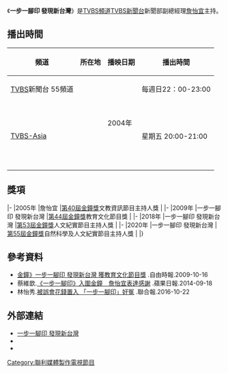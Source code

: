 {{Unreferenced|time=2017-09-23T21:44:10+00:00}}
{{Infobox television
| 名稱 =  一步一腳印 發現新台灣
| 原名 = 
| 圖片 = 
| 圖說 = 
| 分類 = [[談話節目|談話節目]]
| 主持 = [[詹怡宜|詹怡宜]]
| 國家 = {{ROC-TW}}
| 語言 = [[國語|國語]]
| 字幕 = [[中文|中文]]
| 監製 = [[TVBS_(頻道)|TVBS]] 
| 編審 = 
| 製作人 = 
| 導演 = 
| 導播 = 
| 每集長 = 一小時（含[[廣告|廣告]]）
| 製作公司 = [[聯意製作股份有限公司|聯意製作股份有限公司]] 
| 頻道 =  [[TVBS_(頻道)|TVBS]]
| 播出國家 = {{TW}}
| 視訊制式 = 
| 開始 = 2004年
| 結束 = 至今
| 官方網站 = http://new-taiwan.tvbs.com.tw/  
}}

《'''一步一腳印 發現新台灣'''》是[[TVBS頻道|TVBS頻道]][[TVBS新聞台|TVBS新聞台]]新聞部副總經理[[詹怡宜|詹怡宜]]主持。

==播出時間==
{| class="wikitable" style="text-align:center"
|- 
!頻道||所在地||播映日期||播出時間
|-
|[[TVBS_(頻道)|TVBS]]新聞台 55頻道||{{TWN}}||rowspan=2|2004年||每週日22：00-23:00
|-
|[[TVBS-Asia|TVBS-Asia]]||{{HKG}}<br>{{MAC}}<br>{{SIN}}<br>{{MAL}}<br>{{PHI}}<br>{{IDN}}<br>{{AUS}}||星期五 20:00-21:00
|}

==獎項==
{{awards table}}
|-
|2005年
|詹怡宜
|[[第40屆金鐘獎|第40屆金鐘獎]]文教資訊節目主持人獎
|{{won}}
|-
|2009年
|一步一腳印 發現新台灣
|[[第44屆金鐘獎|第44屆金鐘獎]]教育文化節目獎
|{{won}}
|-
|2018年
|一步一腳印 發現新台灣
|[[第53屆金鐘獎|第53屆金鐘獎]]人文紀實節目主持人獎
|{{nom|入圍}}
|-
|2020年
|一步一腳印 發現新台灣
|[[第55屆金鐘獎|第55屆金鐘獎]]自然科學及人文紀實節目主持人獎
|{{nom|入圍}}
|}

==參考資料==
{{reflist}}
*[http://ent.ltn.com.tw/news/breakingnews/281913 金鐘》一步一腳印 發現新台灣 獲教育文化節目獎] {{Wayback|url=http://ent.ltn.com.tw/news/breakingnews/281913 |date=20180802223718 }}.自由時報.2009-10-16
*蔡維歆.[http://www.appledaily.com.tw/realtimenews/article/new/20140918/472157/ 《一步一腳印》入圍金鐘　詹怡宜表達感謝] {{Wayback|url=http://www.appledaily.com.tw/realtimenews/article/new/20140918/472157/ |date=20150819043859 }}.蘋果日報.2014-09-18
*林怡秀.[https://video.udn.com/news/581979 被誤會花錢置入 「一步一腳印」好冤] {{Wayback|url=https://video.udn.com/news/581979 |date=20180803014014 }}.聯合報.2016-10-22

==外部連結==
*[http://new-taiwan.tvbs.com.tw/  一步一腳印 發現新台灣] {{Wayback|url=http://new-taiwan.tvbs.com.tw/ |date=20220418005202 }}
*{{facebook|tvbsnewtaiwan|TVBS 一步一腳印 發現新台灣}}
*{{youtube|playlist=PLRPdZdTG7HaBzX1-OpbWJPhbW-tK6ScwH|一步一腳印 發現新台灣}}

{{電視節目的變遷
|電視台={{flagicon|ROC}}[[TVBS頻道|TVBS頻道]]
|播放檔次=星期日22:00～23:00
|節目名稱= 一步一腳印 發現新台灣<br />（2004年-至今）
|上一節目=
|下一節目=
}}
{{金鐘獎教育文化節目獎}}
[[Category:聯利媒體製作電視節目|Category:聯利媒體製作電視節目]]